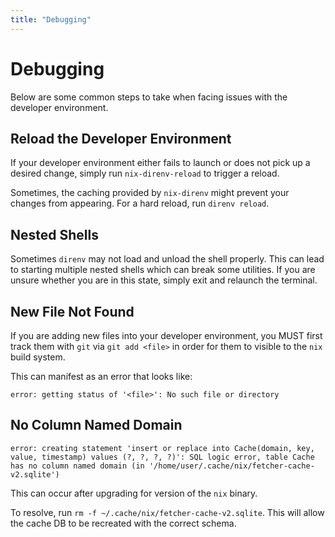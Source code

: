 ```yaml
---
title: "Debugging"
---
```


# Debugging

Below are some common steps to take when facing issues with the developer environment.

## Reload the Developer Environment

If your developer environment either fails to launch or does not pick up a desired change,
simply run `nix-direnv-reload` to trigger a reload.

Sometimes, the caching provided by `nix-direnv` might prevent your changes from appearing. For
a hard reload, run `direnv reload`.

## Nested Shells

Sometimes `direnv` may not load and unload the shell properly. This can lead to starting multiple
nested shells which can break some utilities. If you are unsure whether you are in this state,
simply exit and relaunch the terminal.

## New File Not Found

If you are adding new files into your developer environment, you MUST first track them with `git` via
`git add <file>` in order for them to visible to the `nix` build system.

This can manifest as an error that looks like:

```shell
error: getting status of '<file>': No such file or directory
```

## No Column Named Domain

```shell
error: creating statement 'insert or replace into Cache(domain, key, value, timestamp) values (?, ?, ?, ?)': SQL logic error, table Cache has no column named domain (in '/home/user/.cache/nix/fetcher-cache-v2.sqlite')
```

This can occur after upgrading for version of the `nix` binary.

To resolve, run `rm -f ~/.cache/nix/fetcher-cache-v2.sqlite`. This will allow the cache DB to be recreated
with the correct schema.
